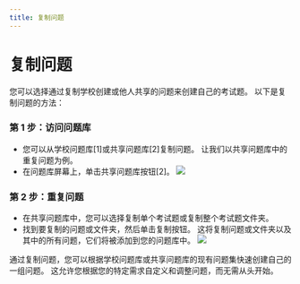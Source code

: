 ```yaml
---
title: 复制问题
---
```



# 复制问题 
 
 您可以选择通过复制学校创建或他人共享的问题来创建自己的考试题。 以下是复制问题的方法： 
 
 ### 第 1 步：访问问题库 
 
 - 您可以从学校问题库[1]或共享问题库[2]复制问题。 让我们以共享问题库中的重复问题为例。 
 - 在问题库屏幕上，单击共享问题库按钮[2]。 
 ![](/img/utest/teacher/question10.png)
 
 ### 第 2 步：重复问题 
 
 - 在共享问题库中，您可以选择复制单个考试题或复制整个考试题文件夹。 
 - 找到要复制的问题或文件夹，然后单击复制按钮。 这将复制问题或文件夹以及其中的所有问题，它们将被添加到您的问题库中。 
 ![](/img/utest/teacher/question11.png)
 
 通过复制问题，您可以根据学校问题库或共享问题库的现有问题集快速创建自己的一组问题。 这允许您根据您的特定需求自定义和调整问题，而无需从头开始。
